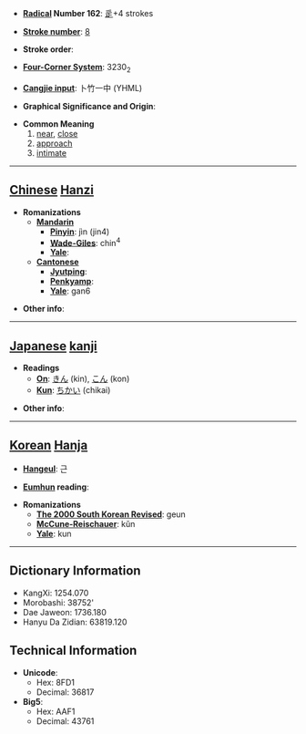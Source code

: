 * '''[[Wiktionary:Chinese radical index| Radical]] Number 162''': [[Wiktionary:Chinese radical index 辵|辵]]+4 strokes

* '''[[Wiktionary:Chinese total strokes index|Stroke number]]''': [[Wiktionary:Chinese total strokes index 8|8]]

* '''Stroke order''': 

* '''[[Wiktionary:Chinese four corner index|Four-Corner System]]''': 3230<sub>2</sub>

* '''[[Wiktionary:Chinese Cangjie index|Cangjie input]]''': 卜竹一中 (YHML)

* '''Graphical Significance and Origin''': 

* '''Common Meaning'''
*# [[near]], [[close]]
*# [[approach]]
*# [[intimate]]


----

== [[Chinese]] [[Hanzi]] ==

* '''Romanizations'''
** '''[[Mandarin]]'''
*** '''[[Pinyin]]''': jìn (jin4)
*** '''[[Wade-Giles]]''': chin<sup>4</sup>
*** '''[[Yale]]''': 
** '''[[Cantonese]]'''
*** '''[[Jyutping]]''':
*** '''[[Penkyamp]]''': 
*** '''[[Yale]]''': gan6

* '''Other info''': 

----

== [[Japanese]] [[kanji]] ==

* '''Readings'''
** '''[[On]]''': [[きん]] (kin), [[こん]] (kon)
** '''[[Kun]]''': [[ちかい]] (chikai)

* '''Other info''':  

----

== [[Korean]] [[Hanja]] ==

* '''[[Hangeul]]''': 근

* '''[[Eumhun]] reading''': 

* '''Romanizations'''
** '''[[The 2000 South Korean Revised Romanization|The 2000 South Korean Revised]]''': geun
** '''[[McCune-Reischauer]]''': kŭn
** '''[[Yale]]''': kun

----

== Dictionary Information ==

* KangXi: 1254.070
* Morobashi: 38752'
* Dae Jaweon: 1736.180
* Hanyu Da Zidian: 63819.120

== Technical Information ==

* '''Unicode''':
** Hex: 8FD1
** Decimal: 36817
* '''Big5''':
** Hex: AAF1
** Decimal: 43761